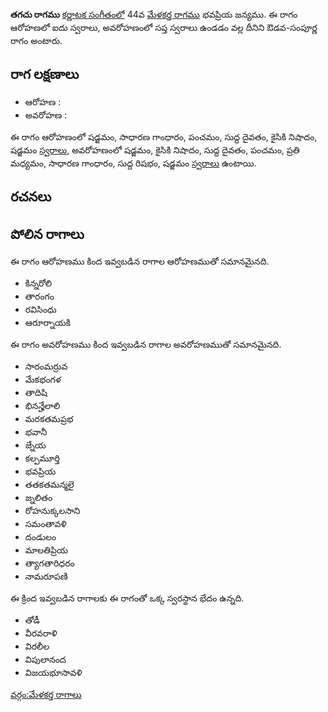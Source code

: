 {{Infobox ragam
	| name          	= తగచు
	| synonym	    	= 
	| mela          	= 
	| chakra        	= 
	| janaka        	= 
	| type          	= ఔడవ-సంపూర్ణ
	| arohanam      	= {{svaraC|S|G2|P|D1|N2|S'}} 
	| avarohanam    	= {{svaraC|S'|N2|D1|P|M2|G2|R1|S}}
	| jeeva         	=
	| chhaya        	=
	| nyasa         	=
	| vishesha      	= 
	| equivalent  		= 
}}
{{కర్ణాటక సంగీత రాగాలు}}
'''తగచు రాగము''' [[కర్ణాటక సంగీతం]]లో 44వ [[మేళకర్త రాగము]] భవప్రియ జన్యము.  ఈ రాగం ఆరోహణలో ఐదు స్వరాలు, అవరోహణంలో సప్త స్వరాలు ఉండడం వల్ల దీనిని ఔడవ-సంపూర్ణ రాగం అంటారు.


==రాగ లక్షణాలు==


* ఆరోహణ : {{svaraC|S|G2|P|D1|N2|S'}} 
* అవరోహణ : {{svaraC|S'|N2|D1|P|M2|G2|R1|S}}

ఈ రాగం ఆరోహణంలో షడ్జమం, సాధారణ గాంధారం, పంచమం, సుద్ద దైవతం, కైసికి నిషాదం, షడ్జమం [[స్వరాలు]], అవరోహణంలో షడ్జమం, కైసికి నిషాదం, సుద్ద దైవతం, పంచమం, ప్రతి మధ్యమం, సాధారణ గాంధారం, సుద్ద రిషభం, షడ్జమం [[స్వరాలు]] ఉంటాయి.

==రచనలు==



==పోలిన రాగాలు==
ఈ రాగం ఆరోహణము కింద ఇవ్వబడిన రాగాల ఆరోహణముతో సమానమైనది.
* కిన్నరోలి
* తారంగం
* రవిసింధు
* ఆరూర్నాయకి

ఈ రాగం అవరోహణము కింద ఇవ్వబడిన రాగాల అవరోహణముతో సమానమైనది.
* సారంమర్రువ
* మేకభంగళ
* తాదిషి
* భినన్హేలాలి
* మరకతమప్రభ
* భవానీ
* జ్నేయ
* కల్పమూర్తి
* భవప్రియ
* తతకతమన్మలై
* జ్నలితం
* రోహనుక్కలసాని
* సమంతావళి
* దండులం
* మాలతిప్రియ
* త్యాగతారిధరం
* నామరూపణి

ఈ క్రింద ఇవ్వబడిన రాగాలకు ఈ రాగంతో ఒక్క స్వరస్థాన భేదం ఉన్నది.
* తోడీ
* వీరవరాళి
* విరలీల
* విపులానంద
* విజయభూసావళి



[[వర్గం:మేళకర్త రాగాలు]]